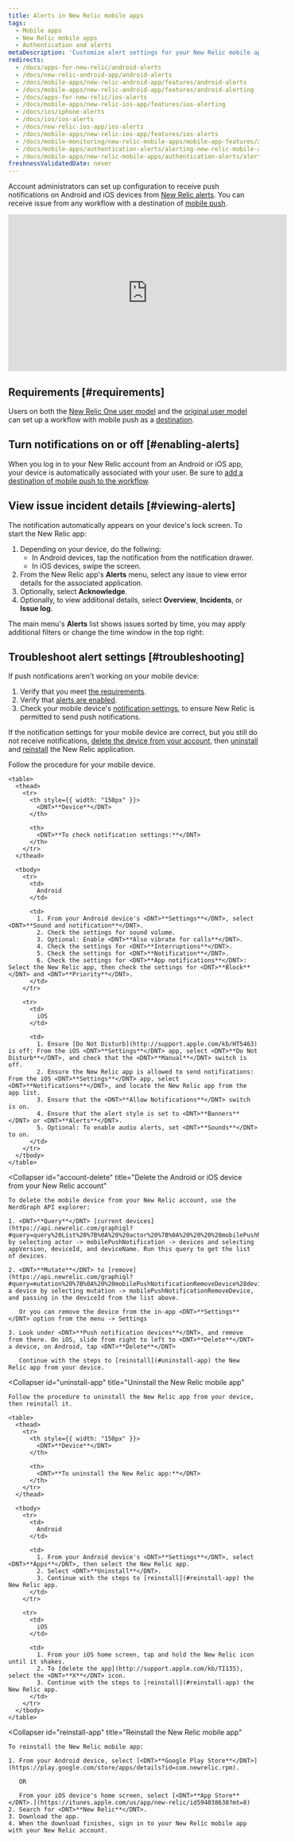 ```yaml
---
title: Alerts in New Relic mobile apps
tags:
  - Mobile apps
  - New Relic mobile apps
  - Authentication and alerts
metaDescription: 'Customize alert settings for your New Relic mobile app, including email or push notifications. View and acknowledge view alerting incidents.'
redirects:
  - /docs/apps-for-new-relic/android-alerts
  - /docs/new-relic-android-app/android-alerts
  - /docs/mobile-apps/new-relic-android-app/features/android-alerts
  - /docs/mobile-apps/new-relic-android-app/features/android-alerting
  - /docs/apps-for-new-relic/ios-alerts
  - /docs/mobile-apps/new-relic-ios-app/features/ios-alerting
  - /docs/ios/iphone-alerts
  - /docs/ios/ios-alerts
  - /docs/new-relic-ios-app/ios-alerts
  - /docs/mobile-apps/new-relic-ios-app/features/ios-alerts
  - /docs/mobile-monitoring/new-relic-mobile-apps/mobile-app-features/alerting-new-relic-mobile-apps
  - /docs/mobile-apps/authentication-alerts/alerting-new-relic-mobile-apps
  - /docs/mobile-apps/new-relic-mobile-apps/authentication-alerts/alerting-new-relic-mobile-apps
freshnessValidatedDate: never
---
```


Account administrators can set up configuration to receive push notifications on Android and iOS devices from [New Relic alerts](/docs/alerts-applied-intelligence/new-relic-alerts/get-started/introduction-applied-intelligence). You can receive issue <InlinePopover type="alerts" /> from any workflow with a destination of [mobile push](/docs/alerts-applied-intelligence/notifications/notification-integrations#mobile_push).

<iframe width="560" height="315" src="https://www.youtube.com/embed/bVJZUatrCpY" title="YouTube video player" frameborder="0" allow="accelerometer; autoplay; clipboard-write; encrypted-media; gyroscope; picture-in-picture; web-share" allowfullscreen></iframe>

## Requirements [#requirements]

Users on both the [New Relic One user model](/docs/accounts/original-accounts-billing/original-product-based-pricing/overview-user-models) and the [original user model](/docs/accounts/original-accounts-billing/original-product-based-pricing/overview-user-models) can set up a workflow with mobile push as a [destination](/docs/alerts-applied-intelligence/notifications/notification-integrations#mobile_push).

## Turn notifications on or off [#enabling-alerts]

When you log in to your New Relic account from an Android or iOS app, your device is automatically associated with your user. Be sure to [add a destination of mobile push to the workflow](/docs/alerts-applied-intelligence/applied-intelligence/incident-workflows/incident-workflows#add-workflow).

## View issue incident details [#viewing-alerts]

The notification automatically appears on your device's lock screen. To start the New Relic app:

1. Depending on your device, do the follwing:
    - In Android devices, tap the notification from the notification drawer.
    - In iOS devices, swipe the screen.
2. From the New Relic app's <DNT>**Alerts**</DNT> menu, select any issue to view error details for the associated application.
3. Optionally, select <DNT>**Acknowledge**</DNT>.
4. Optionally, to view additional details, select <DNT>**Overview**</DNT>, <DNT>**Incidents**</DNT>, or <DNT>**Issue log**</DNT>.

The main menu's <DNT>**Alerts**</DNT> list shows issues sorted by time, you may apply additional filters or change the time window in the top right:

## Troubleshoot alert settings [#troubleshooting]

If push notifications aren't working on your mobile device:

1. Verify that you meet [the requirements](#requirements).
2. Verify that [alerts are enabled](#enabling-alerts).
3. Check your mobile device's [notification settings](#notification-settings), to ensure New Relic is permitted to send push notifications.

If the notification settings for your mobile device are correct, but you still do not receive notifications, [delete the device from your account](#account-delete), then [uninstall](#uninstall-app) and [reinstall](#reinstall-app) the New Relic application.

<CollapserGroup>
  <Collapser
    id="notification-settings"
    title="Check notification settings for your mobile device"
  >
    Follow the procedure for your mobile device.

    <table>
      <thead>
        <tr>
          <th style={{ width: "150px" }}>
            <DNT>**Device**</DNT>
          </th>

          <th>
            <DNT>**To check notification settings:**</DNT>
          </th>
        </tr>
      </thead>

      <tbody>
        <tr>
          <td>
            Android
          </td>

          <td>
            1. From your Android device's <DNT>**Settings**</DNT>, select <DNT>**Sound and notification**</DNT>.
            2. Check the settings for sound volume.
            3. Optional: Enable <DNT>**Also vibrate for calls**</DNT>.
            4. Check the settings for <DNT>**Interruptions**</DNT>.
            5. Check the settings for <DNT>**Notification**</DNT>.
            6. Check the settings for <DNT>**App notifications**</DNT>: Select the New Relic app, then check the settings for <DNT>**Block**</DNT> and <DNT>**Priority**</DNT>.
          </td>
        </tr>

        <tr>
          <td>
            iOS
          </td>

          <td>
            1. Ensure [Do Not Disturb](http://support.apple.com/kb/HT5463) is off: From the iOS <DNT>**Settings**</DNT> app, select <DNT>**Do Not Disturb**</DNT>, and check that the <DNT>**Manual**</DNT> switch is off.
            2. Ensure the New Relic app is allowed to send notifications: From the iOS <DNT>**Settings**</DNT> app, select <DNT>**Notifications**</DNT>, and locate the New Relic app from the app list.
            3. Ensure that the <DNT>**Allow Notifications**</DNT> switch is on.
            4. Ensure that the alert style is set to <DNT>**Banners**</DNT> or <DNT>**Alerts**</DNT>.
            5. Optional: To enable audio alerts, set <DNT>**Sounds**</DNT> to on.
          </td>
        </tr>
      </tbody>
    </table>
  </Collapser>

  <Collapser
    id="account-delete"
    title="Delete the Android or iOS device from your New Relic account"
  >
    To delete the mobile device from your New Relic account, use the NerdGraph API explorer:

    1. <DNT>**Query**</DNT> [current devices](https://api.newrelic.com/graphiql?#query=query%20List%20%7B%0A%20%20actor%20%7B%0A%20%20%20%20mobilePushNotification%20%7B%0A%20%20%20%20%20%20devices%20%7B%0A%20%20%20%20%20%20%20%20appVersion%0A%20%20%20%20%20%20%20%20deviceId%0A%20%20%20%20%20%20%20%20deviceName%0A%20%20%20%20%20%20%20%20operatingSystem%0A%20%20%20%20%20%20%7D%0A%20%20%20%20%7D%0A%20%20%7D%0A%7D%0A) by selecting actor -> mobilePushNotification -> devices and selecting appVersion, deviceId, and deviceName. Run this query to get the list of devices.

    2. <DNT>**Mutate**</DNT> to [remove](https://api.newrelic.com/graphiql?#query=mutation%20%7B%0A%20%20mobilePushNotificationRemoveDevice%28deviceId%3A%20%22%22%29%20%7B%0A%20%20%20%20message%0A%20%20%7D%0A%7D%0A) a device by selecting mutation -> mobilePushNotificationRemoveDevice, and passing in the deviceId from the list above.

       Or you can remove the device from the in-app <DNT>**Settings**</DNT> option from the menu -> Settings

    3. Look under <DNT>**Push notification devices**</DNT>, and remove from there. On iOS, slide from right to left to <DNT>**Delete**</DNT> a device, on Android, tap <DNT>**Delete**</DNT>

       Continue with the steps to [reinstall](#uninstall-app) the New Relic app from your device.
  </Collapser>

  <Collapser
    id="uninstall-app"
    title="Uninstall the New Relic mobile app"
  >
    Follow the procedure to uninstall the New Relic app from your device, then reinstall it.

    <table>
      <thead>
        <tr>
          <th style={{ width: "150px" }}>
            <DNT>**Device**</DNT>
          </th>

          <th>
            <DNT>**To uninstall the New Relic app:**</DNT>
          </th>
        </tr>
      </thead>

      <tbody>
        <tr>
          <td>
            Android
          </td>

          <td>
            1. From your Android device's <DNT>**Settings**</DNT>, select <DNT>**Apps**</DNT>, then select the New Relic app.
            2. Select <DNT>**Uninstall**</DNT>.
            3. Continue with the steps to [reinstall](#reinstall-app) the New Relic app.
          </td>
        </tr>

        <tr>
          <td>
            iOS
          </td>

          <td>
            1. From your iOS home screen, tap and hold the New Relic icon until it shakes.
            2. To [delete the app](http://support.apple.com/kb/TI135), select the <DNT>**X**</DNT> icon.
            3. Continue with the steps to [reinstall](#reinstall-app) the New Relic app.
          </td>
        </tr>
      </tbody>
    </table>
  </Collapser>

  <Collapser
    id="reinstall-app"
    title="Reinstall the New Relic mobile app"
  >
    To reinstall the New Relic mobile app:

    1. From your Android device, select [<DNT>**Google Play Store**</DNT>](https://play.google.com/store/apps/details?id=com.newrelic.rpm).

       OR

       From your iOS device's home screen, select [<DNT>**App Store**</DNT>.](https://itunes.apple.com/us/app/new-relic/id594038638?mt=8)
    2. Search for <DNT>**New Relic**</DNT>.
    3. Download the app.
    4. When the download finishes, sign in to your New Relic mobile app with your New Relic account.
  </Collapser>
</CollapserGroup>
